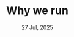 ---
title: "Why we run"
date: "27 Jul, 2025"
isDisplayDate: true
targetType: "_blank"
externalUrl: "https://elevate.substack.com/p/why-we-run"
description: "You maintain the freedom to continue to do and buy whatever you want. The only thing that changes is your ability to show + tell other people about it. What would you spend the following day doing? What would you spend the following month doing? What would you spend the following year doing?"
extraGap: "pb-8"
---